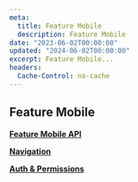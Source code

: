 ```yaml
---
meta:
  title: Feature Mobile
  description: Feature Mobile
date: "2023-06-02T00:00:00"
updated: "2024-06-02T00:00:00"
excerpt: Feature Mobile...
headers:
  Cache-Control: no-cache
---
```


## Feature Mobile

**[Feature Mobile API](/docs/feature-api/feature-mobile/feature)** 

**[Navigation](/docs/feature-api/feature-mobile/navigation)** 

**[Auth & Permissions](/docs/feature-api/feature-mobile/auth-permissions)** 

